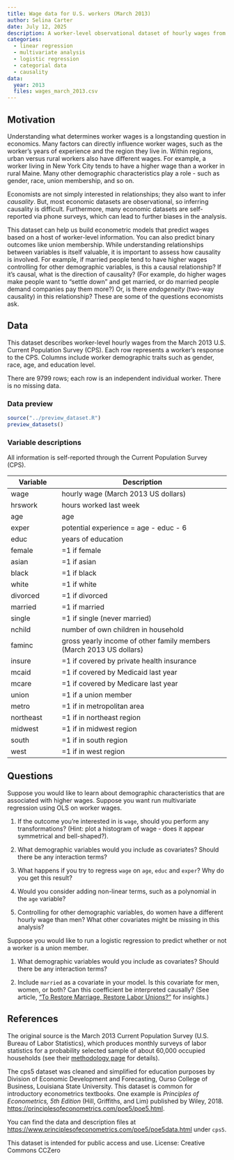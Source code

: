 ---
title: Wage data for U.S. workers (March 2013)
author: Selina Carter
date: July 12, 2025
description: A worker-level observational dataset of hourly wages from the March 2013 U.S. Current Population Survey, including worker demographic traits such as gender, race, age, and education level. This dataset is useful for multivariate regression to understand how hourly wages relate to worker traits. You can also predict categories via logistic regression.
categories:
  - linear regression
  - multivariate analysis
  - logistic regression
  - categorial data
  - causality
data:
  year: 2013
  files: wages_march_2013.csv
---

## Motivation

Understanding what determines worker wages is a longstanding question in economics. Many factors can directly influence worker wages, such as the worker's years of experience and the region they live in. Within regions, urban versus rural workers also have different wages. For example, a worker living in New York City tends to have a higher wage than a worker in rural Maine. Many other demographic characteristics play a role - such as gender, race, union membership, and so on.

Economists are not simply interested in relationships; they also want to infer *causality*. But, most economic datasets are observational, so inferring causality is difficult. Furthermore, many economic datasets are self-reported via phone surveys, which can lead to further biases in the analysis.

This dataset can help us build econometric models that predict wages based on a host of worker-level information. You can also predict binary outcomes like union membership. While understanding relationships between variables is itself valuable, it is important to assess how causality is involved. For example, if married people tend to have higher wages controlling for other demographic variables, is this a causal relationship? If it's causal, what is the direction of causality? (For example, do higher wages make people want to "settle down" and get married, or do married people demand companies pay them more?) Or, is there *endogeneity* (two-way causality) in this relationship? These are some of the questions economists ask.


## Data


This dataset describes worker-level hourly wages from the March 2013 U.S. Current Population Survey (CPS). Each row represents a worker's response to the CPS. Columns include worker demographic traits such as gender, race, age, and education level. 

There are 9799 rows; each row is an independent individual worker. There is no missing data.



### Data preview

```{r, echo=FALSE, results="asis"}
source("../preview_dataset.R")
preview_datasets()
```

### Variable descriptions

All information is self-reported through the Current Population Survey (CPS).

| Variable | Description |
|----|-------------|
| wage | hourly wage (March 2013 US dollars) |
| hrswork | hours worked last week |
| age | age |
| exper | potential experience = age - educ - 6 |
| educ | years of education |
| female | =1 if female |
| asian | =1 if asian |
| black | =1 if black |
| white | =1 if white |
| divorced | =1 if divorced |
| married | =1 if married |
| single | =1 if single (never married) |
| nchild | number of own children in household |
| faminc | gross yearly income of other family members (March 2013 US dollars) |
| insure | =1 if covered by private health insurance |
| mcaid | =1 if covered by Medicaid last year |
| mcare | =1 if covered by Medicare last year |
| union | =1 if a union member |
| metro | =1 if in metropolitan area |
| northeast | =1 if in northeast region |
| midwest | =1 if in midwest region |
| south | =1 if in south region |
| west | =1 if in west region |




## Questions

Suppose you would like to learn about demographic characteristics that are associated with higher wages. Suppose you want run multivariate regression using OLS on worker wages.

1. If the outcome you're interested in is `wage`, should you perform any transformations? (Hint: plot a histogram of wage - does it appear symmetrical and bell-shaped?).

2. What demographic variables would you include as covariates? Should there be any interaction terms?

3. What happens if you try to regress `wage` on `age`, `educ` and `exper`? Why do you get this result?

4. Would you consider adding non-linear terms, such as a polynomial in the `age` variable?

5. Controlling for other demographic variables, do women have a different hourly wage than men? What other covariates might be missing in this analysis?



Suppose you would like to run a logistic regression to predict whether or not a worker is a union member.

1. What demographic variables would you include as covariates? Should there be any interaction terms?

2. Include `married` as a covariate in your model. Is this covariate for men, women, or both? Can this coefficient be interpreted causally? (See article, ["To Restore Marriage, Restore Labor Unions?"](https://ifstudies.org/blog/to-restore-marriage-restore-labor-unions/) for insights.)



## References

The original source is the March 2013 Current Population Survey (U.S. Bureau of Labor Statistics), which produces monthly surveys of labor statistics for a probability selected sample of about 60,000 occupied households (see their [methodology page](https://www.census.gov/programs-surveys/cps/technical-documentation/methodology.html) for details). 


The cps5 dataset was cleaned and simplified for education purposes by Division of Economic Development and Forecasting, Ourso College of Business, Louisiana State University. This dataset is common for introductory econometrics textbooks. One example is *Principles of Econometrics, 5th Edition* (Hill, Griffiths, and Lim) published by Wiley, 2018. <https://principlesofeconometrics.com/poe5/poe5.html>.

You can find the data and description files at <https://www.principlesofeconometrics.com/poe5/poe5data.html> under `cps5`.


This dataset is intended for public access and use. License: Creative Commons CCZero


